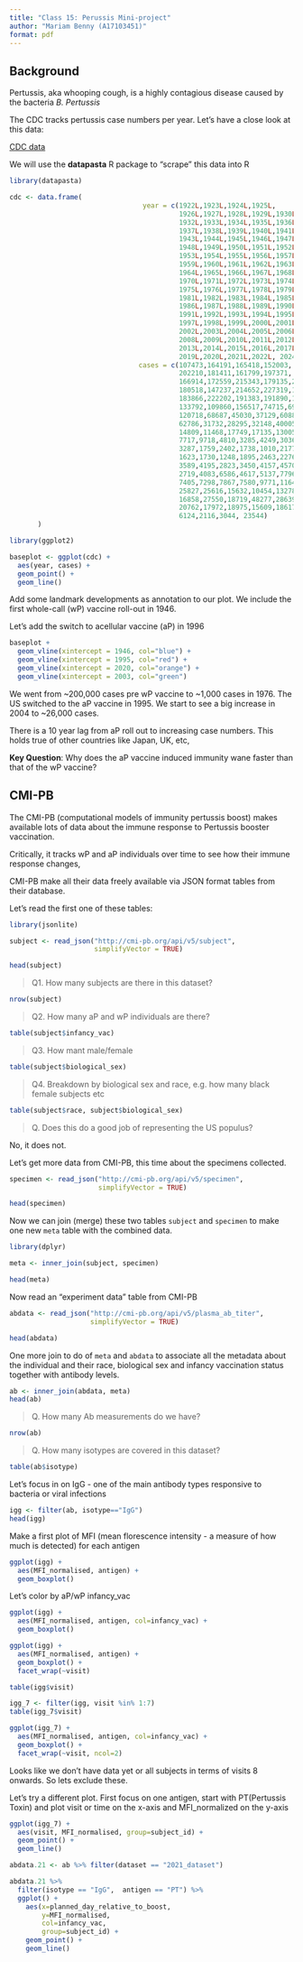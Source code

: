 ```yaml
---
title: "Class 15: Perussis Mini-project"
author: "Mariam Benny (A17103451)"
format: pdf
---
```


## Background

Pertussis, aka whooping cough, is a highly contagious disease caused by the bacteria *B. Pertussis*

The CDC tracks pertussis case numbers per year. Let's have a close look at this data:

[CDC data](https://www.cdc.gov/pertussis/php/surveillance/pertussis-cases-by-year.html?CDC_AAref_Val=https://www.cdc.gov/pertussis/surv-reporting/cases-by-year.html)

We will use the **datapasta** R package to "scrape" this data into R

```r
library(datapasta)
```

```r
cdc <- data.frame(
                                 year = c(1922L,1923L,1924L,1925L,
                                          1926L,1927L,1928L,1929L,1930L,1931L,
                                          1932L,1933L,1934L,1935L,1936L,
                                          1937L,1938L,1939L,1940L,1941L,1942L,
                                          1943L,1944L,1945L,1946L,1947L,
                                          1948L,1949L,1950L,1951L,1952L,
                                          1953L,1954L,1955L,1956L,1957L,1958L,
                                          1959L,1960L,1961L,1962L,1963L,
                                          1964L,1965L,1966L,1967L,1968L,1969L,
                                          1970L,1971L,1972L,1973L,1974L,
                                          1975L,1976L,1977L,1978L,1979L,1980L,
                                          1981L,1982L,1983L,1984L,1985L,
                                          1986L,1987L,1988L,1989L,1990L,
                                          1991L,1992L,1993L,1994L,1995L,1996L,
                                          1997L,1998L,1999L,2000L,2001L,
                                          2002L,2003L,2004L,2005L,2006L,2007L,
                                          2008L,2009L,2010L,2011L,2012L,
                                          2013L,2014L,2015L,2016L,2017L,2018L,
                                          2019L,2020L,2021L,2022L, 2024L),
                                cases = c(107473,164191,165418,152003,
                                          202210,181411,161799,197371,
                                          166914,172559,215343,179135,265269,
                                          180518,147237,214652,227319,103188,
                                          183866,222202,191383,191890,109873,
                                          133792,109860,156517,74715,69479,
                                          120718,68687,45030,37129,60886,
                                          62786,31732,28295,32148,40005,
                                          14809,11468,17749,17135,13005,6799,
                                          7717,9718,4810,3285,4249,3036,
                                          3287,1759,2402,1738,1010,2177,2063,
                                          1623,1730,1248,1895,2463,2276,
                                          3589,4195,2823,3450,4157,4570,
                                          2719,4083,6586,4617,5137,7796,6564,
                                          7405,7298,7867,7580,9771,11647,
                                          25827,25616,15632,10454,13278,
                                          16858,27550,18719,48277,28639,32971,
                                          20762,17972,18975,15609,18617,
                                          6124,2116,3044, 23544)
       )
```


```r
library(ggplot2)

baseplot <- ggplot(cdc) +
  aes(year, cases) +
  geom_point() +
  geom_line()
```

Add some landmark developments as annotation to our plot. We include the first whole-call (wP) vaccine roll-out in 1946.

Let's add the switch to acellular vaccine (aP) in 1996
```r
baseplot + 
  geom_vline(xintercept = 1946, col="blue") +
  geom_vline(xintercept = 1995, col="red") +
  geom_vline(xintercept = 2020, col="orange") +
  geom_vline(xintercept = 2003, col="green")

```

We went from ~200,000 cases pre wP vaccine to ~1,000 cases in 1976. The US switched to the aP vaccine in 1995. We start to see a big increase in 2004 to ~26,000 cases.

There is a 10 year lag from aP roll out to increasing case numbers. This holds true of other countries like Japan, UK, etc,

**Key Question**: Why does the aP vaccine induced immunity wane faster than that of the wP vaccine?

## CMI-PB

The CMI-PB (computational models of immunity pertussis boost) makes available lots of data about the immune response to Pertussis booster vaccination.

Critically, it tracks wP and aP individuals over time to see how their immune response changes,

CMI-PB make all their data freely available via JSON format tables from their database.

Let's read the first one of these tables:

```r
library(jsonlite)

subject <- read_json("http://cmi-pb.org/api/v5/subject",
                     simplifyVector = TRUE)

head(subject)
```

> Q1. How many subjects are there in this dataset?

```r
nrow(subject)
```

> Q2. How many aP and wP individuals are there?

```r
table(subject$infancy_vac)
```

> Q3. How mant male/female 

```r
table(subject$biological_sex)
```

> Q4. Breakdown by biological sex and race, e.g. how many black female subjects etc

```r
table(subject$race, subject$biological_sex)
```

> Q. Does this do a good job of representing the US populus?

No, it does not.

Let's get more data from CMI-PB, this time about the specimens collected.

```r
specimen <- read_json("http://cmi-pb.org/api/v5/specimen",
                      simplifyVector = TRUE)

head(specimen)
```

Now we can join (merge) these two tables `subject` and `specimen` to make one new `meta` table with the combined data.

```r
library(dplyr)

meta <- inner_join(subject, specimen)

head(meta)
```


Now read an "experiment data" table from CMI-PB
```r
abdata <- read_json("http://cmi-pb.org/api/v5/plasma_ab_titer",
                    simplifyVector = TRUE)

head(abdata)
```

One more join to do of `meta` and `abdata` to associate all the metadata about the individual and their race, biological sex and infancy vaccination status together with antibody levels.

```r
ab <- inner_join(abdata, meta)
head(ab)
```

> Q. How many Ab measurements do we have?

```r
nrow(ab)
```

>Q. How many isotypes are covered in this dataset?

```r
table(ab$isotype)
```


Let's focus in on IgG - one of the main antibody types responsive to bacteria or viral infections

```r
igg <- filter(ab, isotype=="IgG")
head(igg)
```

Make a first plot of MFI (mean florescence intensity - a measure of how much is detected) for each antigen

```r
ggplot(igg) +
  aes(MFI_normalised, antigen) +
  geom_boxplot()
```

Let's color by aP/wP infancy_vac

```r
ggplot(igg) +
  aes(MFI_normalised, antigen, col=infancy_vac) +
  geom_boxplot()
```

```r
ggplot(igg) +
  aes(MFI_normalised, antigen) +
  geom_boxplot() +
  facet_wrap(~visit)
```

```r
table(igg$visit)
```

```r
igg_7 <- filter(igg, visit %in% 1:7)
table(igg_7$visit)
```

```r
ggplot(igg_7) +
  aes(MFI_normalised, antigen, col=infancy_vac) +
  geom_boxplot() +
  facet_wrap(~visit, ncol=2)
```

Looks like we don't have data yet or all subjects in terms of visits 8 onwards. So lets exclude these.


Let's try a different plot. First focus on one antigen, start with PT(Pertussis Toxin) and plot visit or time on the x-axis and MFI_normalized on the y-axis

```r
ggplot(igg_7) +
  aes(visit, MFI_normalised, group=subject_id) +
  geom_point() +
  geom_line()
```

```r
abdata.21 <- ab %>% filter(dataset == "2021_dataset")

abdata.21 %>% 
  filter(isotype == "IgG",  antigen == "PT") %>%
  ggplot() +
    aes(x=planned_day_relative_to_boost,
        y=MFI_normalised,
        col=infancy_vac,
        group=subject_id) +
    geom_point() +
    geom_line() 
```






